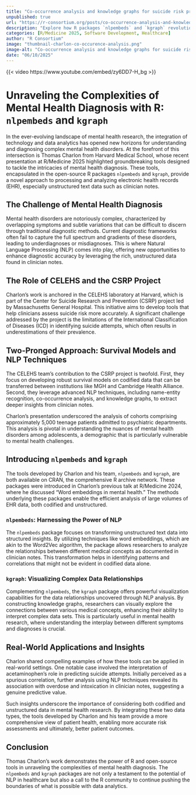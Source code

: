 ```yaml
--- 
title: "Co-occurrence analysis and knowledge graphs for suicide risk prediction" 
unpublished: true 
url: "https://r-consortium.org/posts/co-occurrence-analysis-and-knowledge-graphs-for-suicide-risk-prediction/"
description: "Explore how R packages `nlpembeds` and `kgraph` revolutionize mental health diagnostics with NLP." 
categories: [R/Medicine 2025, Software Development, Healthcare]
author: "R Consortium" 
image: "thumbnail-charlon-co-occurence-analysis.png" 
image-alt: "Co-occurrence analysis and knowledge graphs for suicide risk prediction - Thomas Charlon" 
date: "06/10/2025" 
---
```


{{< video https://www.youtube.com/embed/zy6DD7-H_bg >}}

# Unraveling the Complexities of Mental Health Diagnosis with R: `nlpembeds` and `kgraph`

In the ever-evolving landscape of mental health research, the integration of technology and data analytics has opened new horizons for understanding and diagnosing complex mental health disorders. At the forefront of this intersection is Thomas Charlon from Harvard Medical School, whose recent presentation at R/Medicine 2025 highlighted groundbreaking tools designed to tackle the intricacies of mental health diagnosis. These tools, encapsulated in the open-source R packages `nlpembeds` and `kgraph`, provide a novel approach to processing and analyzing electronic health records (EHR), especially unstructured text data such as clinician notes.

## The Challenge of Mental Health Diagnosis

Mental health disorders are notoriously complex, characterized by overlapping symptoms and subtle variations that can be difficult to discern through traditional diagnostic methods. Current diagnostic frameworks often fail to capture the full spectrum and gradients of these disorders, leading to underdiagnoses or misdiagnoses. This is where Natural Language Processing (NLP) comes into play, offering new opportunities to enhance diagnostic accuracy by leveraging the rich, unstructured data found in clinician notes.

## The Role of CELEHS and the CSRP Project

Charlon’s work is anchored in the CELEHS laboratory at Harvard, which is part of the Center for Suicide Research and Prevention (CSRP) project led by Massachusetts General Hospital. This initiative aims to develop tools that help clinicians assess suicide risk more accurately. A significant challenge addressed by the project is the limitations of the International Classification of Diseases (ICD) in identifying suicide attempts, which often results in underestimations of their prevalence.

## Two-Pronged Approach: Survival Models and NLP Techniques

The CELEHS team’s contribution to the CSRP project is twofold. First, they focus on developing robust survival models on codified data that can be transferred between institutions like MGH and Cambridge Health Alliance. Second, they leverage advanced NLP techniques, including name-entity recognition, co-occurrence analysis, and knowledge graphs, to extract deeper insights from clinician notes.

Charlon’s presentation underscored the analysis of cohorts comprising approximately 5,000 teenage patients admitted to psychiatric departments. This analysis is pivotal in understanding the nuances of mental health disorders among adolescents, a demographic that is particularly vulnerable to mental health challenges.

## Introducing `nlpembeds` and `kgraph`

The tools developed by Charlon and his team, `nlpembeds` and `kgraph`, are both available on CRAN, the comprehensive R archive network. These packages were introduced in Charlon's previous talk at R/Medicine 2024, where he discussed "Word embeddings in mental health." The methods underlying these packages enable the efficient analysis of large volumes of EHR data, both codified and unstructured.

### `nlpembeds`: Harnessing the Power of NLP

The `nlpembeds` package focuses on transforming unstructured text data into structured insights. By utilizing techniques like word embeddings, which are akin to the Word2Vec algorithm, the package allows researchers to analyze the relationships between different medical concepts as documented in clinician notes. This transformation helps in identifying patterns and correlations that might not be evident in codified data alone.

### `kgraph`: Visualizing Complex Data Relationships

Complementing `nlpembeds`, the `kgraph` package offers powerful visualization capabilities for the data relationships uncovered through NLP analysis. By constructing knowledge graphs, researchers can visually explore the connections between various medical concepts, enhancing their ability to interpret complex data sets. This is particularly useful in mental health research, where understanding the interplay between different symptoms and diagnoses is crucial.

## Real-World Applications and Insights

Charlon shared compelling examples of how these tools can be applied in real-world settings. One notable case involved the interpretation of acetaminophen’s role in predicting suicide attempts. Initially perceived as a spurious correlation, further analysis using NLP techniques revealed its association with overdose and intoxication in clinician notes, suggesting a genuine predictive value.

Such insights underscore the importance of considering both codified and unstructured data in mental health research. By integrating these two data types, the tools developed by Charlon and his team provide a more comprehensive view of patient health, enabling more accurate risk assessments and ultimately, better patient outcomes.

## Conclusion

Thomas Charlon’s work demonstrates the power of R and open-source tools in unraveling the complexities of mental health diagnosis. The `nlpembeds` and `kgraph` packages are not only a testament to the potential of NLP in healthcare but also a call to the R community to continue pushing the boundaries of what is possible with data analytics.